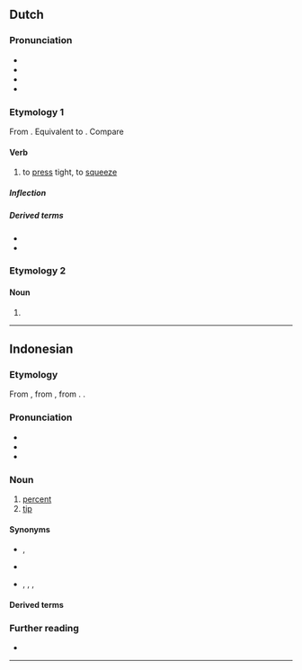 ==Dutch==

===Pronunciation===
* {{IPA|nl|/ˈpɛrsə(n)/}}
* {{audio|nl|Nl-persen.ogg|Audio}}
* {{hyphenation|nl|per|sen}}
* {{rhymes|nl|ɛrsən}}

===Etymology 1===
From {{inh|nl|dum|persen}}. Equivalent to {{affix|nl|pers|-en|id2=denominative}}. Compare {{cog|en|pierce}}

====Verb====
{{nl-verb}}

# to [[press]] tight, to [[squeeze]]

=====Inflection=====
{{nl-conj-wk|pers}}

=====Derived terms=====
* {{l|nl|afpersen}}
* {{l|nl|perslucht}}

===Etymology 2===
{{nonlemma}}

====Noun====
{{head|nl|noun plural form}}

# {{nl-noun form of|pl|pers}}

----

==Indonesian==

===Etymology===
From {{bor|id|nl|percent}}, from {{der|id|it|percento}}, from {{der|id|NL.|[[per]] [[centum]]|t=by the hundred}}. {{doublet|id|prosen}}.

===Pronunciation===
* {{IPA|id|/pərsən/}}
* {{hyphenation|id|per|sen}}
* {{rhymes|id|ərsən|sən|ən}}

===Noun===
{{id-noun}}

# [[percent]]
# [[tip]]

====Synonyms====
* {{sense|percent}} {{l|id|prosen}}, {{l|id|perseratus}}
* {{sense|percent}} {{l|ms|peratus}} {{q|Brunei|Malaysia|Singapore}}
* {{sense|tip}} {{l|id|hadiah}}, {{l|id|pemberian}}, {{l|id|uang sirih}}, {{l|id|uang rokok}}

====Derived terms====
{{der4|id|
| memerseni
| memersenkan
| persenan
|}}

===Further reading===
* {{R:KBBI Daring}}

----